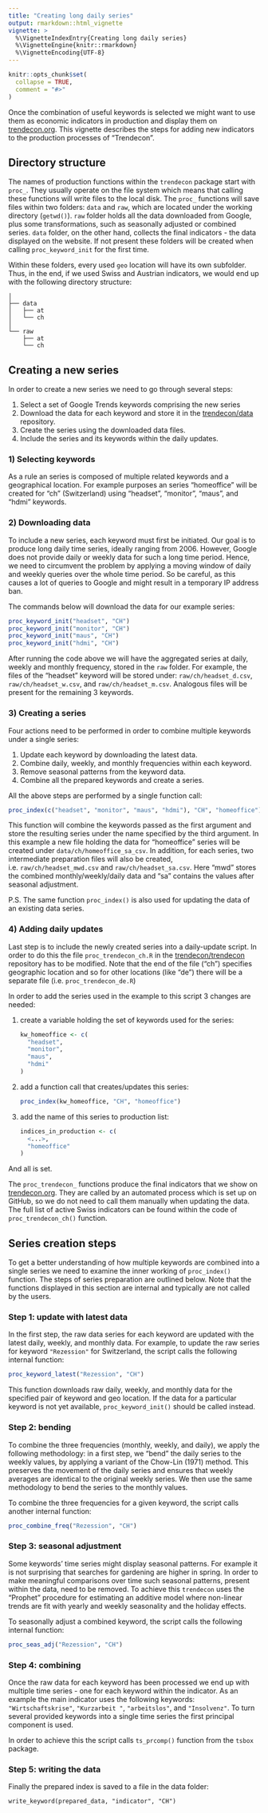 ```yaml
---
title: "Creating long daily series"
output: rmarkdown::html_vignette
vignette: >
  %\VignetteIndexEntry{Creating long daily series}
  %\VignetteEngine{knitr::rmarkdown}
  %\VignetteEncoding{UTF-8}
---
```


```r
knitr::opts_chunk$set(
  collapse = TRUE,
  comment = "#>"
)
```

Once the combination of useful keywords is selected we might want to use them as economic indicators in production and display them on [trendecon.org](https://www.trendecon.org/).
This vignette describes the steps for adding new indicators to the production processes of "Trendecon".

## Directory structure ##

The names of production functions within the `trendecon` package start with `proc_`.
They usually operate on the file system which means that calling these functions will write files to the local disk.
The `proc_` functions will save files within two folders: `data` and `raw`, which are located under the working directory (`getwd()`).
`raw` folder holds all the data downloaded from Google, plus some transformations, such as seasonally adjusted or combined series.
`data` folder, on the other hand, collects the final indicators - the data displayed on the website.
If not present these folders will be created when calling `proc_keyword_init` for the first time.

Within these folders, every used `geo` location will have its own subfolder.
Thus, in the end, if we used Swiss and Austrian indicators, we would end up with the following directory structure:

```
│
├── data
│   ├── at
│   └── ch
│
└── raw
    ├── at
    └── ch
```

## Creating a new series ##

In order to create a new series we need to go through several steps:

1. Select a set of Google Trends keywords comprising the new series
2. Download the data for each keyword and store it in the [trendecon/data](https://github.com/trendecon/data) repository.
3. Create the series using the downloaded data files.
4. Include the series and its keywords within the daily updates.


### 1) Selecting keywords ###

As a rule an series is composed of multiple related keywords and a geographical location.
For example purposes an series "homeoffice" will be created for "ch" (Switzerland) using "headset", "monitor", "maus", and "hdmi" keywords.

### 2) Downloading data ###

To include a new series, each keyword must first be initiated.
Our goal is to produce long daily time series, ideally ranging from 2006.
However, Google does not provide daily or weekly data for such a long time period.
Hence, we need to circumvent the problem by applying a moving window of daily and weekly queries over the whole time period.
So be careful, as this causes a lot of queries to Google and might result in a temporary IP address ban.

The commands below will download the data for our example series:

```r
proc_keyword_init("headset", "CH")
proc_keyword_init("monitor", "CH")
proc_keyword_init("maus", "CH")
proc_keyword_init("hdmi", "CH")
```

After running the code above we will have the aggregated series at daily, weekly and monthly frequency, stored in the `raw` folder.
For example, the files of the "headset" keyword will be stored under: `raw/ch/headset_d.csv`, `raw/ch/headset_w.csv`, and `raw/ch/headset_m.csv`.
Analogous files will be present for the remaining 3 keywords.

### 3) Creating a series ###

Four actions need to be performed in order to combine multiple keywords under a single series:

1. Update each keyword by downloading the latest data.
2. Combine daily, weekly, and monthly frequencies within each keyword.
3. Remove seasonal patterns from the keyword data.
4. Combine all the prepared keywords and create a series.

All the above steps are performed by a single function call:

```r
proc_index(c("headset", "monitor", "maus", "hdmi"), "CH", "homeoffice")
```

This function will combine the keywords passed as the first argument and store the resulting series under the name specified by the third argument.
In this example a new file holding the data for "homeoffice" series will be created under `data/ch/homeoffice_sa_csv`.
In addition, for each series, two intermediate preparation files will also be created, i.e. `raw/ch/headset_mwd.csv` and `raw/ch/headset_sa.csv`.
Here "mwd" stores the combined monthly/weekly/daily data and "sa" contains the values after seasonal adjustment.

P.S. The same function `proc_index()` is also used for updating the data of an existing data series.


### 4) Adding daily updates ###

Last step is to include the newly created series into a daily-update script.
In order to do this the file `proc_trendecon_ch.R` in the [trendecon/trendecon](https://github.com/trendecon/trendecon) repository has to be modified.
Note that the end of the file ("ch") specifies geographic location and so for other locations (like "de") there will be a separate file (i.e. `proc_trendecon_de.R`)

In order to add the series used in the example to this script 3 changes are needed:

1. create a variable holding the set of keywords used for the series:

   ```r
   kw_homeoffice <- c(
     "headset",
     "monitor",
     "maus",
     "hdmi"
   )
   ```

2. add a function call that creates/updates this series:

   ```r
   proc_index(kw_homeoffice, "CH", "homeoffice")
   ```

3. add the name of this series to production list:

   ```r
   indices_in_production <- c(
     <...>,
     "homeoffice"
   )
   ```

And all is set.

The `proc_trendecon_` functions produce the final indicators that we show on [trendecon.org](https://www.trendecon.org/).
They are called by an automated process which is set up on GitHub, so we do not need to call them manually when updating the data.
The full list of active Swiss indicators can be found within the code of `proc_trendecon_ch()` function.


## Series creation steps ##

To get a better understanding of how multiple keywords are combined into a single series we need to examine the inner working of `proc_index()` function.
The steps of series preparation are outlined below.
Note that the functions displayed in this section are internal and typically are not called by the users.

### Step 1: update with latest data ###

In the first step, the raw data series for each keyword are updated with the latest daily, weekly, and monthly data.
For example, to update the raw series for keyword `"Rezession"` for Switzerland, the script calls the following internal function:

```r
proc_keyword_latest("Rezession", "CH")
```

This function downloads raw daily, weekly, and monthly data for the specified pair of keyword and geo location.
If the data for a particular keyword is not yet available, `proc_keyword_init()` should be called instead.

### Step 2: bending ###

To combine the three frequencies (monthly, weekly, and daily), we apply the following methodology: in a first step, we "bend" the daily series to the weekly values, by applying a variant of the Chow-Lin (1971) method.
This preserves the movement of the daily series and ensures that weekly averages are identical to the original weekly series.
We then use the same methodology to bend the series to the monthly values.

To combine the three frequencies for a given keyword, the script calls another internal function:

```r
proc_combine_freq("Rezession", "CH")
```

### Step 3: seasonal adjustment ###

Some keywords' time series might display seasonal patterns.
For example it is not surprising that searches for gardening are higher in spring.
In order to make meaningful comparisons over time such seasonal patterns, present within the data, need to be removed.
To achieve this `trendecon` uses the "Prophet" procedure for estimating an additive model where non-linear trends are fit with yearly and weekly seasonality and the holiday effects.

To seasonally adjust a combined keyword, the script calls the following internal function:

```r
proc_seas_adj("Rezession", "CH")
```

### Step 4: combining ###

Once the raw data for each keyword has been processed we end up with multiple time series - one for each keyword within the indicator.
As an example the main indicator uses the following keywords: `"Wirtschaftskrise"`, `"Kurzarbeit "`, `"arbeitslos"`, and `"Insolvenz"`.
To turn several provided keywords into a single time series the first principal component is used.

In order to achieve this the script calls `ts_prcomp()` function from the `tsbox` package.

### Step 5: writing the data ###

Finally the prepared index is saved to a file in the data folder:

```
write_keyword(prepared_data, "indicator", "CH")
```

